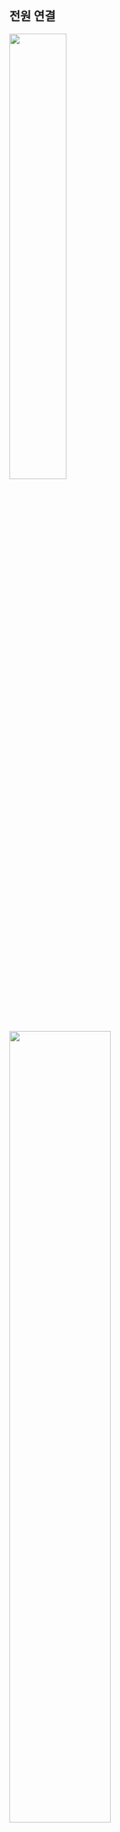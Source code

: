 ## 전원 연결

<Include product='bioentry_w3'><Image src='/img/device/bew3-power-connetion.png' width='45%' className='none' /></Include>

<Include product='biostation_3'><Image src='/img/device/installation-power-connection-bs3.png' width='60%' className='none' /></Include>

<Include product='biostation_2a'><Image src='/img/device/installation-power-connection-bs2a.png' width='60%' className='none' /></Include>

<Include product='facestation_f2'><Image src='/img/device/installation-power-connection-bs2a.png' width='60%' className='none' /></Include>

<Include product='corestation_20'><Image src='/img/device/installation-power-connection-cs20.png' width='60%' className='none' /></Include>

<Include product='corestation_40'><Image src='/img/device/installation-power-connection-cs40.png' width='70%' className='none' /></Include>

<Include product='doorinterface'><Image src='/img/device/installation-power-connection-di24.png' width='75%' className='none' /></Include>

<Include product='biolite_n2'><Image src='/img/device/installation-power-connection-bln2.png' width='60%' className='none' /></Include>

<Include product='xstation_2'><Image src='/img/device/installation-power-connection-xs2.png' width='60%' className='none' /></Include>

<Include product='facestation_2'><Image src='/img/device/installation-power-connection-fs2.png' width='60%' className='none' /></Include>

<Include product='bioentry_p2'><Image src='/img/device/installation-power-connection-bep2.png' width='65%' className='none' /></Include>

<Include product='bioentry_w2'><Image src='/img/device/installation-power-connection-bew2.png' width='65%' className='none' /></Include>

:::caution

<Include product='bioentry_w3,bioentry_w2'>

* Listed Class 2 전원 장치 사용을 권장합니다.

</Include>

{/* BEW2 UL향 합본 문구 */}
<Include product='bioentry_w2'>

* 장치의 전원 장치는 외부 12VDC Listed Class 2 전원 장치 또는 UL294B PoE 전원 장치를 사용해야 합니다.

* ULC S319를 만족하기 위해 'PSC-100A' 전원 공급 장치 및 'Casil CA 1270' 배터리를 연결해야 합니다.

</Include>

<Include product='bioentry_w3,biostation_2a,biostation_3,xstation_2,bioentry_w2'>

* 전원 장치(또는 어댑터)와 PoE 전원 장치를 함께 연결하지 마세요.

</Include>

<Include product='corestation_20,corestation_40'>

* 출입 통제 장치와 제품에 연결하는 전원은 반드시 분리하여 사용하세요.

</Include>

<Include product='doorinterface'>

* 리더와 제품에 연결하는 전원은 반드시 분리하여 사용하세요.

</Include>

* 전원 어댑터는 IEC/EN 62368-1 승인을 받은 제품으로 단말기의 소모 전력 이상의 제품을 사용하세요. 전원 어댑터에 다른 기기를 연결하여 사용하려면 단말기의 소모 전력과 다른 기기에 필요한 소모 전력을 합한 전류 용량 이상의 어댑터를 사용해야 합니다.

  * 최대 소모전류 규격은 제품 사양의 [전원](product-specifications#specs.power)을 참고하세요.

<Xclude product='corestation_20,corestation_40,doorinterface'>

* Secure I/O 2, 전기정(전기식 잠금장치), 제품은 반드시 개별 전원을 사용하세요. 전원을 함께 연결하여 사용하면 장치가 오작동할 수 있습니다.

</Xclude>

<Include product='biostation_3,facestation_f2'>

* 전원 연결 시 제품과 전원 장치 간의 거리에 주의하세요. 제품과 전원 장치는 최대한 가깝게 설치해야 합니다. 올바르게 연결하지 않을 경우 제품이 오작동할 수 있으므로 주의하세요. 제품과 전원 장치의 거리가 먼 경우 16 AWG 또는 18 AWG 케이블을 사용할 것을 권장합니다. 사용하는 케이블의 규격과 설치 환경에 따라 연결할 수 있는 거리가 다를 수 있습니다. 이 제품은 DC 24V와 DC 12V 전원을 모두 지원하므로, 각 케이블 규격에 따른 최대 연장 길이를 확인하여 전원을 올바르게 연결하세요.

  <Table>
  <Thead>
  <Row>
  <Th rowspan='2'>케이블 규격</Th>
  <Th colspan='2'>최대 연장 길이</Th>
  </Row>
  <Row>
  <Th>DC 12V</Th>
  <Th>DC 24V</Th>
  </Row>
  </Thead>
  <Tbody>
  <Row>
  <Td>16 AWG</Td>
  <Td>50 m</Td>
  <Td>150 m</Td>
  </Row>
  <Row>
  <Td>18 AWG</Td>
  <Td>30 m</Td>
  <Td>136 m</Td>
  </Row>
  <Row>
  <Td>20 AWG</Td>
  <Td>20 m</Td>
  <Td>90 m</Td>
  </Row>
  </Tbody>
  </Table>

</Include>

<Include product='facestation_2'>

* 전원 연결 시 제품과 전원 장치 간의 거리에 주의하세요. 제품과 전원 장치는 최대한 가깝게 설치해야 합니다. 올바르게 연결하지 않을 경우 제품이 오작동할 수 있으므로 주의하세요. 제품과 전원 장치의 거리가 먼 경우 16 AWG 또는 18 AWG 케이블을 사용할 것을 권장합니다. 사용하는 케이블의 규격과 설치 환경에 따라 연결할 수 있는 거리가 다를 수 있습니다.

  <Table>
  <Thead>
  <Row>
  <Th rowspan='2'>케이블 규격</Th>
  <Th colspan='2'>최대 연장 길이</Th>
  </Row>
  </Thead>
  <Tbody>
  <Row>
  <Td>16 AWG</Td>
  <Td>150 m</Td>
  </Row>
  <Row>
  <Td>18 AWG</Td>
  <Td>136 m</Td>
  </Row>
  <Row>
  <Td>20 AWG</Td>
  <Td>90 m</Td>
  </Row>
  </Tbody>
  </Table>

</Include>

* 전원 어댑터를 사용할 경우 전원 케이블의 길이를 임의로 연장하지 마세요.

<Include product='biostation_3,xstation_2,facestation_2'>

* CAT5 UTP 2-Wire 케이블을 전원 공급 용도로 사용하지 마세요.

</Include>

<Include product='bioentry_w2'>

* 알람 신호는 릴레이 접점 방식으로 AC OK 및 배터리 저전압 상태 핀을 통해 전송됩니다.

  <div className='overflow-x'>

  | 기능 | 설명 | 릴레이 상태 |
  | :--: | :--: | :--: |
  | AC 전원 확인 | AC 전원 켜짐 | 단락 |
  | ^ | AC 전원 꺼짐 | 단선 |
  | 배터리 저전압 상태 | 배터리 전압이 11 V 이하일 때 | 단락 |
  | ^ | 배터리 전압이 11 V 이상일 때 | 단선 |

  </div>

* 알람 신호 기능을 사용하려면 외부 전원 소스가 필요합니다. 최대 인가 전압은 30 V이며, 최대 싱크 전류는 1 A입니다.

* PoE 전원은 National Electrical Code, ANSI / NFPA 70, Article 725.121, 클래스 2 및 클래스 3 회로의 전원을 준수해야합니다.

* 5e 케이블 연결은 권장하는 최소 성능 범주입니다. 성능 범주는 설치 현장에서 요구되는 전송 속도와 일치해야 합니다.

* PSE 또는 전력 인젝터와 PD 사이에 연결할 수 있는 최소 도체 게이지는 패치 코드의 경우 26 AWG(0.13 mm2)입니다. 수평 또는 라이저 케이블의 경우 24 AWG(0.21 mm2)입니다.

* PoE를 이용해 전원을 공급할 경우 UL294B 또는 UL294 8th Edition을 준수해야 합니다.

* IEEE 802.3 (at 또는 af) 사양의 준수는 이 요구 사항의 일환으로 치부되지 않습니다.

</Include>

:::

<Include product='corestation_20,corestation_40,doorinterface'>

:::info

전원 장애를 막기 위해 무정전 전원 장치(UPS)를 연결하여 사용할 것을 권장합니다.

:::

</Include>